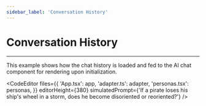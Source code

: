 ```yaml
---
sidebar_label: 'Conversation History'
---
```





# Conversation History

---

This example shows how the chat history is loaded and fed to the AI chat component for rendering
upon initialization.

<CodeEditor
    files={{
        'App.tsx': app,
        'adapter.ts': adapter,
        'personas.tsx': personas,
    }}
    editorHeight={380}
    simulatedPrompt={'If a pirate loses his ship\'s wheel in a storm, does he become disoriented or reoriented?'}
/>
